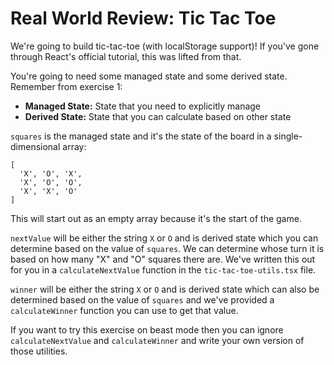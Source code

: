 # Real World Review: Tic Tac Toe

We're going to build tic-tac-toe (with localStorage support)! If you've gone
through React's official tutorial, this was lifted from that.

You're going to need some managed state and some derived state. Remember from
exercise 1:

- **Managed State:** State that you need to explicitly manage
- **Derived State:** State that you can calculate based on other state

`squares` is the managed state and it's the state of the board in a
single-dimensional array:

```
[
  'X', 'O', 'X',
  'X', 'O', 'O',
  'X', 'X', 'O'
]
```

This will start out as an empty array because it's the start of the game.

`nextValue` will be either the string `X` or `O` and is derived state which you
can determine based on the value of `squares`. We can determine whose turn it is
based on how many "X" and "O" squares there are. We've written this out for you
in a `calculateNextValue` function in the `tic-tac-toe-utils.tsx` file.

`winner` will be either the string `X` or `O` and is derived state which can
also be determined based on the value of `squares` and we've provided a
`calculateWinner` function you can use to get that value.

If you want to try this exercise on beast mode then you can ignore
`calculateNextValue` and `calculateWinner` and write your own version of those
utilities.

